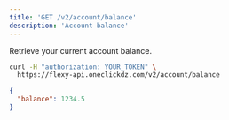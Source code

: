 ```yaml
---
title: 'GET /v2/account/balance'
description: 'Account balance'
---
```


Retrieve your current account balance.

```bash
curl -H "authorization: YOUR_TOKEN" \
  https://flexy-api.oneclickdz.com/v2/account/balance
```

```json
{
  "balance": 1234.5
}
```
